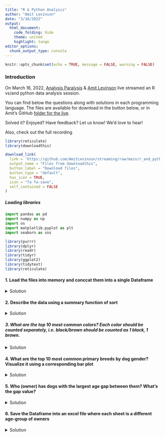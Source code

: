 ```yaml
---
title: "R & Python Analysis"
author: "Amit Levinson"
date: "3/16/2022"
output:
  html_document:
    code_folding: hide
    theme: united
    highlight: tango
editor_options: 
  chunk_output_type: console
---
```


```r
knitr::opts_chunk$set(echo = TRUE, message = FALSE, warning = FALSE)
```


### Introduction

On March 16, 2022, [Analysis Paralysis](https://www.facebook.com/go.analysis.paralysis) & [Amit Levinson](https://amitlevinson.com/) live streamed an R vs/and python data analysis session.  

You can find below the questions along with solutions in each programming language. The files are available for download in the button below, or in Amit's GitHub [folder for the live](https://github.com/AmitLevinson/streaming/tree/main/r_and_python).  

Solved it? Enjoyed? Have feedback? Let us know! We'd love to hear!

Also, check out the full recording




```r
library(reticulate)
library(downloadthis)
```

```r
download_link(
  link = 'https://github.com/AmitLevinson/streaming/raw/main/r_and_python/split_data.zip',
  output_name = "Files from downloadthis",
  button_label = "Download files",
  button_type = "default",
  has_icon = TRUE,
  icon = "fa fa-save",
  self_contained = FALSE
)
```


##### Loading libraries

```python
import pandas as pd
import numpy as np
import os
import matplotlib.pyplot as plt
import seaborn as sns
```


```r
library(purrr)
library(dplyr)
library(readr)
library(tidyr)
library(ggplot2)
library(tidytext)
library(reticulate)
```


#### 1. Load the files into memory and conccat them into a single Dataframe

<details>
  <summary> Solution </summary>

##### Python

```python
all_files = []
for file in os.listdir("split_data/"):
    if not file.endswith("csv"):
        continue
    all_files.append(pd.read_csv("split_data/"+file))

df = pd.concat(all_files, ignore_index=True)

df
```

##### R

```r
files <- paste0("split_data/",list.files(path = "split_data/"))
dogs <- map_dfr(files, read_csv, col_types = cols())

dogs
```

</details>

#### 2. Describe the data using a summary function of sort {.tabset}

<details>
  <summary> Solution </summary>

##### Python

```python
df.describe(percentiles=[0.2,0.8])
```



##### R

```r
skimr::skim(dogs)
```

</details>

##### 3. What are the top 10 most common colors? Each color should be  counted separately, i.e. black/brown should be counted as 1 black, 1 brown. {.tabset}

<details>
  <summary> Solution </summary>

###### Python

```python
melted = df['dog_color'].str.split("/", expand=True).melt().copy()

melted['value'].value_counts()
```



###### R 

```r
dogs %>% 
  transmute(
    new_color = strsplit(dog_color, split = "/")
    ) %>% 
  unnest() %>% 
  count(new_color, sort = T)
```

</details>


#### 4. What are the top 10 most common primary breeds by dog gender? Visualize it using a corresponding bar plot {.tabset}

<details>
  <summary> Solution </summary>


##### Python

```python
main_table = df[['dog_gender','primary_breed']].pivot_table(index='primary_breed', columns='dog_gender', aggfunc=len).copy()
```

```python
sorted_by_w = main_table.sort_values('w', ascending=False).head(10).copy()
sorted_by_m = main_table.sort_values('m', ascending=False).head(10).copy()
```


```python
fig, axes = plt.subplots(1,2)

fig.suptitle("This is a title", fontsize=18)

sorted_by_w.plot(kind='bar', rot=40, color=["pink", "teal"], ax=axes[0], figsize=(20,5))
sorted_by_m.plot(kind='bar', rot=40, color=["pink", "teal"], ax=axes[1], figsize=(20,5))
```

##### R

```r
dogs %>% 
  count(dog_gender, primary_breed, sort = T) %>% 
  group_by(dog_gender) %>% 
  slice(1:10) %>% 
  ggplot(aes(y = reorder_within(primary_breed, by =  n, within = dog_gender), x = n)) +
  geom_col() +
  facet_wrap(vars(dog_gender), scales = "free_y") +
  scale_y_reordered() +
  labs(y = NULL, title = "This is a title")+
  theme_minimal()
```

</details>

#### 5. Who (owner) has dogs with the largest age gap between them? What’s the gap value? {.tabset}

<details>
  <summary> Solution </summary>

##### Python

```python
df['dog_dob'] = pd.to_datetime(df['dog_dob'])
gb = df[['owner_id', 'dog_dob']].groupby('owner_id').agg([min, max])

gb.columns = ["_".join(list(x)) for x in gb.columns]

gb['diff'] = (gb['dog_dob_max']-gb['dog_dob_min']).dt.days

gb.sort_values('diff').tail(1)
```

##### R

```r
dogs %>% 
  group_by(owner_id) %>% 
  filter(
    n() > 1,
    dog_dob == min(dog_dob) | dog_dob == max(dog_dob)
  ) %>% 
  select(owner_id, dog_dob) %>% 
  arrange(owner_id, dog_dob) %>% 
  summarise(
    timediff = difftime(dog_dob, time2 = lag(dog_dob), units = "days")
  ) %>% 
  fill(timediff, .direction = "up") %>% 
  arrange(-timediff)
```

**Another solution suggested by [Adi Sarid](https://adisarid.github.io/)**
```r
dogs %>% 
  group_by(owner_id) %>% 
  summarise(age_gap = max(dog_dob) - min(dog_dob)) %>% 
  arrange(desc(age_gap))
```

</details>


#### 6. Save the Dataframe into an excel file where each sheet is a different age-group of owners {.tabset}

<details>
  <summary> Solution </summary>

##### Python

```python

writer = pd.ExcelWriter("dogs_by_owner_age_python.xlsx")


for age in df['age'].fillna("None").unique():
    temp_df = df[df['age']==age].copy()
    temp_df.to_excel(writer, sheet_name=age)

writer.save()
```

##### R

```r
dogs %>% 
  split(.$age) %>% 
  writexl::write_xlsx(path = "dogs_by_owners_age.xlsx")
```

##### Output

![](xlsx_output.png)


</details>